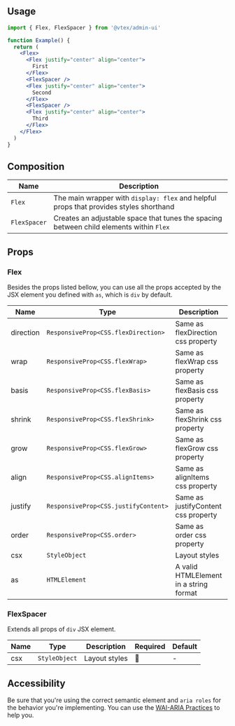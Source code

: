 
<Section>

## Usage

```jsx
import { Flex, FlexSpacer } from '@vtex/admin-ui'

function Example() {
  return (
    <Flex>
      <Flex justify="center" align="center">
        First
      </Flex>
      <FlexSpacer />
      <Flex justify="center" align="center">
        Second
      </Flex>
      <FlexSpacer />
      <Flex justify="center" align="center">
        Third
      </Flex>
    </Flex>
  )
}
```

</Section>

<Section>

## Composition

| Name         | Description                                                                             |
| ------------ | --------------------------------------------------------------------------------------- |
| `Flex`       | The main wrapper with `display: flex` and helpful props that provides styles shorthand  |
| `FlexSpacer` | Creates an adjustable space that tunes the spacing between child elements within `Flex` |

</Section>

<Section>

## Props

</Section>

<Section hasExplanation>

### Flex

Besides the props listed bellow, you can use all the props accepted by the JSX element you defined with `as`, which is `div` by default.

| Name      | Type                                 | Description                            | Required | Default |
| --------- | ------------------------------------ | -------------------------------------- | -------- | ------- |
| direction | `ResponsiveProp<CSS.flexDirection>`  | Same as flexDirection css property     | 🚫       | -       |
| wrap      | `ResponsiveProp<CSS.flexWrap>`       | Same as flexWrap css property          | 🚫       | -       |
| basis     | `ResponsiveProp<CSS.flexBasis>`      | Same as flexBasis css property         | 🚫       | -       |
| shrink    | `ResponsiveProp<CSS.flexShrink>`     | Same as flexShrink css property        | 🚫       | -       |
| grow      | `ResponsiveProp<CSS.flexGrow>`       | Same as flexGrow css property          | 🚫       | -       |
| align     | `ResponsiveProp<CSS.alignItems>`     | Same as alignItems css property        | 🚫       | -       |
| justify   | `ResponsiveProp<CSS.justifyContent>` | Same as justifyContent css property    | 🚫       | -       |
| order     | `ResponsiveProp<CSS.order>`          | Same as order css property             | 🚫       | -       |
| csx       | `StyleObject`                        | Layout styles                          | 🚫       | -       |
| as        | `HTMLElement`                        | A valid HTMLElement in a string format | 🚫       | `div`   |

</Section>

<Section hasExplanation>

### FlexSpacer

Extends all props of `div` JSX element.

| Name | Type          | Description   | Required | Default |
| ---- | ------------- | ------------- | -------- | ------- |
| csx  | `StyleObject` | Layout styles | 🚫       | -       |

</Section>

<Section hasExplanation>

## Accessibility

Be sure that you're using the correct semantic element and `aria roles` for the behavior you're implementing. You can use the [WAI-ARIA Practices](https://www.w3.org/TR/wai-aria-practices/) to help you.

</Section>
